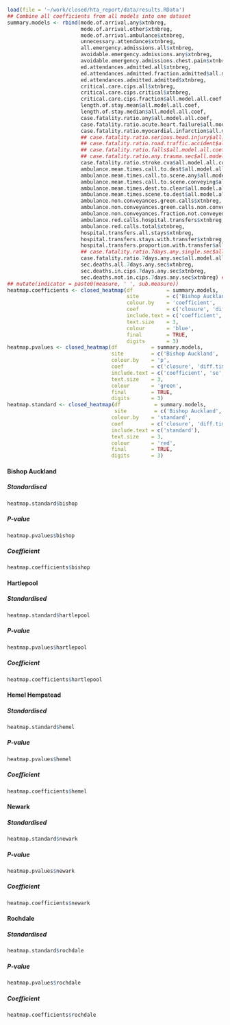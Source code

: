```r
load(file = '~/work/closed/hta_report/data/results.RData')
## Combine all coefficients from all models into one dataset
summary.models <- rbind(mode.of.arrival.any$xtnbreg,
                        mode.of.arrival.other$xtnbreg,
                        mode.of.arrival.ambulance$xtnbreg,
                        unnecessary.attendance$xtnbreg,
                        all.emergency.admissions.all$xtnbreg,
                        avoidable.emergency.admissions.any$xtnbreg,
                        avoidable.emergency.admissions.chest.pain$xtnbreg,
                        ed.attendances.admitted.all$xtnbreg,
                        ed.attendances.admitted.fraction.admitted$all.model.all.coef,
                        ed.attendances.admitted.admitted$xtnbreg,
                        critical.care.cips.all$xtnbreg,
                        critical.care.cips.critical$xtnbreg,
                        critical.care.cips.fraction$all.model.all.coef,
                        length.of.stay.mean$all.model.all.coef,
                        length.of.stay.median$all.model.all.coef,
                        case.fatality.ratio.any$all.model.all.coef,
                        case.fatality.ratio.acute.heart.failure$all.model.all.coef,
                        case.fatality.ratio.myocardial.infarction$all.model.all.coef,
                        ## case.fatality.ratio.serious.head.injury$all.model.all.coef,
                        ## case.fatality.ratio.road.traffic.accident$all.model.all.coef,
                        ## case.fatality.ratio.falls$all.model.all.coef,
                        ## case.fatality.ratio.any.trauma.sec$all.model.all.coef,
                        case.fatality.ratio.stroke.cva$all.model.all.coef,
                        ambulance.mean.times.call.to.dest$all.model.all.coef,
                        ambulance.mean.times.call.to.scene.any$all.model.all.coef,
                        ambulance.mean.times.call.to.scene.conveying$all.model.all.coef,
                        ambulance.mean.times.dest.to.clear$all.model.all.coef,
                        ambulance.mean.times.scene.to.dest$all.model.all.coef,
                        ambulance.non.conveyances.green.calls$xtnbreg,
                        ambulance.non.conveyances.green.calls.non.conveyed$xtnbreg,
                        ambulance.non.conveyances.fraction.not.conveyed$all.model.all.coef,
                        ambulance.red.calls.hospital.transfers$xtnbreg,
                        ambulance.red.calls.total$xtnbreg,
                        hospital.transfers.all.stays$xtnbreg,
                        hospital.transfers.stays.with.transfer$xtnbreg,
                        hospital.transfers.proportion.with.transfer$all.model.all.coef,
                        ## case.fatality.ratio.7days.any.single.sec$all.model.all.coef,
                        case.fatality.ratio.7days.any.sec$all.model.all.coef,
                        sec.deaths.all.7days.any.sec$xtnbreg,
                        sec.deaths.in.cips.7days.any.sec$xtnbreg,
                        sec.deaths.not.in.cips.7days.any.sec$xtnbreg) ## %>%
## mutate(indicator = paste0(measure, ' ', sub.measure))
heatmap.coefficients <- closed_heatmap(df           = summary.models,
                                       site         = c('Bishop Auckland', 'Hartlepool', 'Hemel Hempstead', 'Newark', 'Rochdale'),
                                       colour.by    = 'coefficient',
                                       coef         = c('closure', 'diff.time.to.ed'),
                                       include.text = c('coefficient', 'se', 'p'),
                                       text.size    = 3,
                                       colour       = 'blue',
                                       final        = TRUE,
                                       digits       = 3)
heatmap.pvalues <- closed_heatmap(df           = summary.models,
                                  site         = c('Bishop Auckland', 'Hartlepool', 'Hemel Hempstead', 'Newark', 'Rochdale'),
                                  colour.by    = 'p',
                                  coef         = c('closure', 'diff.time.to.ed'),
                                  include.text = c('coefficient', 'se', 'p'),
                                  text.size    = 3,
                                  colour       = 'green',
                                  final        = TRUE,
                                  digits       = 3)
heatmap.standard <- closed_heatmap(df           = summary.models,
                                   site         = c('Bishop Auckland', 'Hartlepool', 'Hemel Hempstead', 'Newark', 'Rochdale'),
                                  colour.by    = 'standard',
                                  coef         = c('closure', 'diff.time.to.ed'),
                                  include.text = c('standard'),
                                  text.size    = 3,
                                  colour       = 'red',
                                  final        = TRUE,
                                  digits       = 3)

```
#### Bishop Auckland  {.tabset .tabset-fade .tabset-pills}

##### Standardised
```r
heatmap.standard$bishop

```

##### P-value
```r
heatmap.pvalues$bishop

```

##### Coefficient
```r
heatmap.coefficients$bishop

```


#### Hartlepool {.tabset .tabset-fade .tabset-pills}


##### Standardised
```r
heatmap.standard$hartlepool

```

##### P-value
```r
heatmap.pvalues$hartlepool

```

##### Coefficient
```r
heatmap.coefficients$hartlepool

```

#### Hemel Hempstead {.tabset .tabset-fade .tabset-pills}

##### Standardised
```r
heatmap.standard$hemel

```

##### P-value
```r
heatmap.pvalues$hemel

```

##### Coefficient
```r
heatmap.coefficients$hemel

```

#### Newark {.tabset .tabset-fade .tabset-pills}

##### Standardised
```r
heatmap.standard$newark

```

##### P-value
```r
heatmap.pvalues$newark

```

##### Coefficient
```r
heatmap.coefficients$newark

```

#### Rochdale {.tabset .tabset-fade .tabset-pills}


##### Standardised
```r
heatmap.standard$rochdale

```

##### P-value
```r
heatmap.pvalues$rochdale

```

##### Coefficient
```r
heatmap.coefficients$rochdale

```
